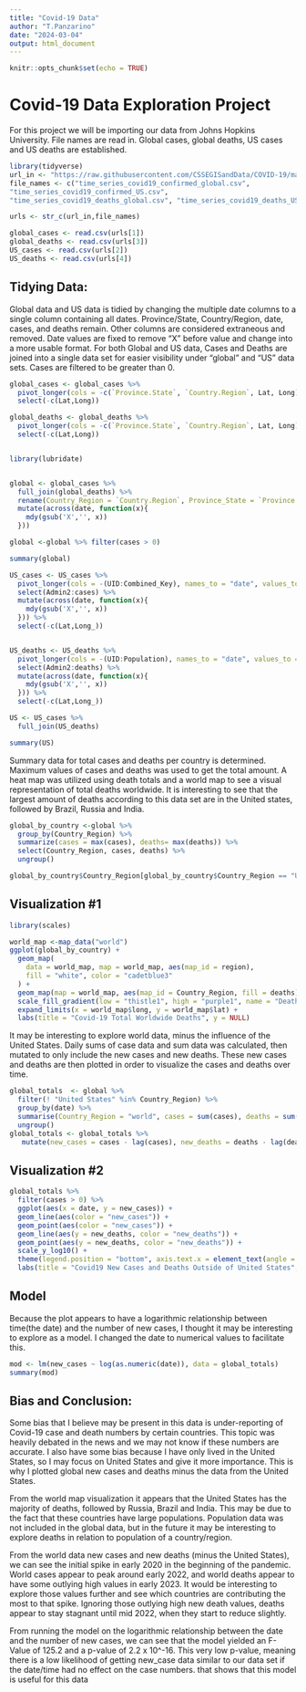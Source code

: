 ---
title: "Covid-19 Data"
author: "T.Panzarino"
date: "2024-03-04"
output: html_document
---

```{r setup, include=FALSE}
knitr::opts_chunk$set(echo = TRUE)
```

# Covid-19 Data Exploration Project

For this project we will be importing our data from Johns Hopkins University. File names are read in. Global cases, global deaths, US cases and US deaths are established.

```{r get_jhu_data}
library(tidyverse)
url_in <- "https://raw.githubusercontent.com/CSSEGISandData/COVID-19/master/csse_covid_19_data/csse_covid_19_time_series/"
file_names <- c("time_series_covid19_confirmed_global.csv",
"time_series_covid19_confirmed_US.csv",
"time_series_covid19_deaths_global.csv", "time_series_covid19_deaths_US.csv" )

urls <- str_c(url_in,file_names)
```

```{r import_data, message=FALSE}
global_cases <- read.csv(urls[1])
global_deaths <- read.csv(urls[3])
US_cases <- read.csv(urls[2])
US_deaths <- read.csv(urls[4])
```

## Tidying Data:

Global data and US data is tidied by changing the multiple date columns to a single column containing all dates. Province/State, Country/Region, date, cases, and deaths remain. Other columns are considered extraneous and removed. Date values are fixed to remove "X" before value and change into a more usable format. For both Global and US data, Cases and Deaths are joined into a single data set for easier visibility under "global" and "US" data sets. Cases are filtered to be greater than 0.

```{r tidy_global_data}
global_cases <- global_cases %>%
  pivot_longer(cols = -c(`Province.State`, `Country.Region`, Lat, Long), names_to = "date", values_to = "cases") %>%
  select(-c(Lat,Long))

global_deaths <- global_deaths %>%
  pivot_longer(cols = -c(`Province.State`, `Country.Region`, Lat, Long), names_to = "date", values_to = "deaths") %>%
  select(-c(Lat,Long))


library(lubridate)


global <- global_cases %>%
  full_join(global_deaths) %>%
  rename(Country_Region = `Country.Region`, Province_State = `Province.State`) %>%
  mutate(across(date, function(x){
    mdy(gsub('X','', x))
  }))

global <-global %>% filter(cases > 0)

summary(global)


```

```{r tidy_us_data}

US_cases <- US_cases %>%
  pivot_longer(cols = -(UID:Combined_Key), names_to = "date", values_to = "cases") %>%
  select(Admin2:cases) %>%
  mutate(across(date, function(x){
    mdy(gsub('X','', x))
  })) %>%
  select(-c(Lat,Long_))


US_deaths <- US_deaths %>%
  pivot_longer(cols = -(UID:Population), names_to = "date", values_to = "deaths") %>%
  select(Admin2:deaths) %>%
  mutate(across(date, function(x){
    mdy(gsub('X','', x))
  })) %>%
  select(-c(Lat,Long_))

US <- US_cases %>%
  full_join(US_deaths)

summary(US)

```

Summary data for total cases and deaths per country is determined. Maximum values of cases and deaths was used to get the total amount. A heat map was utilized using death totals and a world map to see a visual representation of total deaths worldwide. It is interesting to see that the largest amount of deaths according to this data set are in the United states, followed by Brazil, Russia and India.

```{r country totals summarization}

global_by_country <-global %>%
  group_by(Country_Region) %>%
  summarize(cases = max(cases), deaths= max(deaths)) %>%
  select(Country_Region, cases, deaths) %>%
  ungroup()

global_by_country$Country_Region[global_by_country$Country_Region == "US"] <- 'USA'
```

## Visualization #1

```{r world_death_heat_map}
library(scales)

world_map <-map_data("world")
ggplot(global_by_country) +
  geom_map(
    data = world_map, map = world_map, aes(map_id = region),
    fill = "white", color = "cadetblue3"
  ) +
  geom_map(map = world_map, aes(map_id = Country_Region, fill = deaths)) +
  scale_fill_gradient(low = "thistle1", high = "purple1", name = "Deaths", labels = comma) +
  expand_limits(x = world_map$long, y = world_map$lat) +
  labs(title = "Covid-19 Total Worldwide Deaths", y = NULL)

```

It may be interesting to explore world data, minus the influence of the United States. Daily sums of case data and sum data was calculated, then mutated to only include the new cases and new deaths. These new cases and deaths are then plotted in order to visualize the cases and deaths over time.

```{r world_total_minus_US}
global_totals  <- global %>%
  filter(! "United States" %in% Country_Region) %>%
  group_by(date) %>%
  summarise(Country_Region = "world", cases = sum(cases), deaths = sum(deaths)) %>%
  ungroup() 
global_totals <- global_totals %>%
   mutate(new_cases = cases - lag(cases), new_deaths = deaths - lag(deaths))

```

## Visualization #2

```{r global totals new values visualization}
global_totals %>%
  filter(cases > 0) %>%
  ggplot(aes(x = date, y = new_cases)) +
  geom_line(aes(color = "new_cases")) +
  geom_point(aes(color = "new_cases")) +
  geom_line(aes(y = new_deaths, color = "new_deaths")) +
  geom_point(aes(y = new_deaths, color = "new_deaths")) +
  scale_y_log10() +
  theme(legend.position = "bottom", axis.text.x = element_text(angle = 90)) +
  labs(title = "Covid19 New Cases and Deaths Outside of United States", y = NULL)
```


## Model

Because the plot appears to have a logarithmic relationship between time(the date) and the number of new cases, I thought it may be interesting to explore as a model. I changed the date to numerical values to facilitate this.

```{r log_model}

mod <- lm(new_cases ~ log(as.numeric(date)), data = global_totals)
summary(mod)


```

## Bias and Conclusion:

Some bias that I believe may be present in this data is under-reporting of Covid-19 case and death numbers by certain countries. This topic was heavily debated in the news and we may not know if these numbers are accurate. I also have some bias because I have only lived in the United States, so I may focus on United States and give it more importance. This is why I plotted global new cases and deaths minus the data from the United States.

From the world map visualization it appears that the United States has the majority of deaths, followed by Russia, Brazil and India. This may be due to the fact that these countries have large populations. Population data was not included in the global data, but in the future it may be interesting to explore deaths in relation to population of a country/region.

From the world data new cases and new deaths (minus the United States), we can see the initial spike in early 2020 in the beginning of the pandemic. World cases appear to peak around early 2022, and world deaths appear to have some outlying high values in early 2023. It would be interesting to explore those values further and see which countries are contributing the most to that spike. Ignoring those outlying high new death values, deaths appear to stay stagnant until mid 2022, when they start to reduce slightly.

From running the model on the logarithmic relationship between the date and the number of new cases, we can see that the model yielded an F-Value of 125.2 and a p-value of 2.2 x 10^-16. This very low p-value, meaning there is a low likelihood of getting new_case data similar to our data set if the date/time had no effect on the case numbers. that shows that this model is useful for this data
